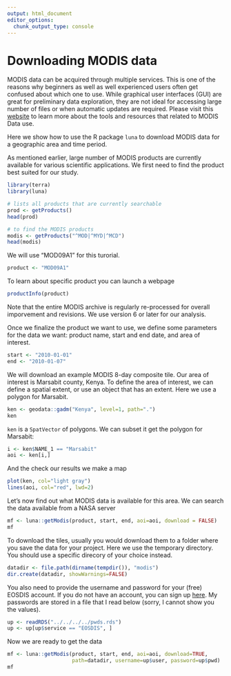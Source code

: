 ```yaml
---
output: html_document
editor_options: 
  chunk_output_type: console
---
```

# Downloading MODIS data


MODIS data can be acquired through multiple services. This is one of the reasons why beginners as well as well experienced users often get confused about which one to use. While graphical user interfaces (GUI) are great for preliminary data exploration, they are not ideal for accessing large number of files or when automatic updates are required. Please visit this [website](https://modis.gsfc.nasa.gov/tools/) to learn more about the tools and resources that related to MODIS Data use. 

Here we show how to use the R package `luna` to download MODIS data for a geographic area and time period. 

As mentioned earlier, large number of MODIS products are currently available for various scientific applications. We first need to find the product best suited for our study.

```r
library(terra)
library(luna)

# lists all products that are currently searchable
prod <- getProducts() 
head(prod)

# to find the MODIS products
modis <- getProducts("^MOD|^MYD|^MCD")
head(modis)
```

We will use "MOD09A1" for this turorial.

```r
product <- "MOD09A1"
```

To learn about specific product you can launch a webpage

```r
productInfo(product)
```

Note that the entire MODIS archive is regularly re-processed for overall imporvement and revisions. We use version 6 or later for our analysis.

Once we finalize the product we want to use, we define some parameters for the data we want: product name, start and end date, and area of interest.

```r
start <- "2010-01-01" 
end <- "2010-01-07"
```

We will download an example MODIS 8-day composite tile. Our area of interest is Marsabit county, Kenya. To define the area of interest, we can define a spatial extent, or use an object that has an extent. Here we use a polygon for Marsabit.


```r
ken <- geodata::gadm("Kenya", level=1, path=".") 
ken
```

`ken` is a `SpatVector` of polygons. We can subset it get the polygon for Marsabit:

```r
i <- ken$NAME_1 == "Marsabit"
aoi <- ken[i,]
```

And the check our results we make a map

```r
plot(ken, col="light gray")
lines(aoi, col="red", lwd=2)
```

Let's now find out what MODIS data is available for this area. We can search the data available from a NASA server

```r
mf <- luna::getModis(product, start, end, aoi=aoi, download = FALSE)
mf
```

To download the tiles, usually you would download them to a folder where you save the data for your project. Here we use the temporary directory. You should use a specific direcory of your choice instead.

```r
datadir <- file.path(dirname(tempdir()), "modis")
dir.create(datadir, showWarnings=FALSE)
```

You also need to provide the username and password for your (free) EOSDIS account. If you do not have an account, you can sign up [here](https://urs.earthdata.nasa.gov/users/new). My passwords are stored in a file that I read below (sorry, I cannot show you the values).

```r
up <- readRDS("../../../../pwds.rds")
up <- up[up$service == "EOSDIS", ]
```

Now we are ready to get the data

```r
mf <- luna::getModis(product, start, end, aoi=aoi, download=TRUE,
                     path=datadir, username=up$user, password=up$pwd)
mf
```

